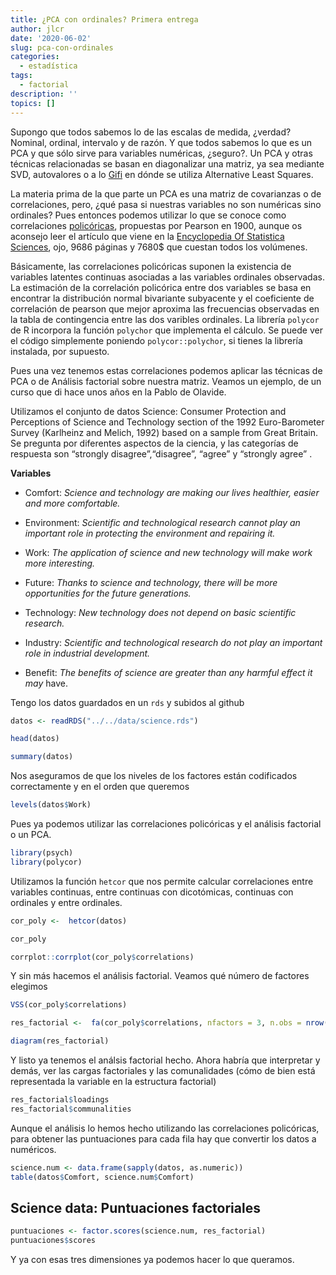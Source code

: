 ```yaml
---
title: ¿PCA con ordinales? Primera entrega
author: jlcr
date: '2020-06-02'
slug: pca-con-ordinales
categories:
  - estadística
tags:
  - factorial
description: ''
topics: []
---
```


Supongo que todos sabemos lo de las escalas de medida, ¿verdad? Nominal, ordinal, intervalo y de razón. 
Y que todos sabemos lo que es un PCA y que sólo sirve para variables numéricas, ¿seguro?. Un PCA y otras técnicas relacionadas se basan en diagonalizar una matriz, ya sea mediante SVD, autovalores o a lo [Gifi](https://link.springer.com/chapter/10.1007/978-3-319-93177-7_8#:~:text=The%20Gifi%20system%20is%20a,first%20part%20of%20this%20chapter.) en dónde se utiliza Alternative Least Squares. 

La materia prima de la que parte un PCA es una matriz de covarianzas o de correlaciones, pero, ¿qué pasa si nuestras variables no son numéricas sino ordinales? Pues entonces podemos utilizar lo que se conoce como correlaciones [policóricas](https://en.wikipedia.org/wiki/Polychoric_correlation), propuestas por Pearson en 1900,  aunque os aconsejo leer el artículo que viene en la [Encyclopedia Of Statistica Sciences](https://www.wiley.com/en-us/Encyclopedia+of+Statistical+Sciences%2C+16+Volume+Set%2C+2nd+Edition-p-9780471150442), ojo, 9686 páginas y 7680$ que cuestan todos los volúmenes.  

Básicamente, las correlaciones policóricas suponen la existencia de variables latentes continuas asociadas a las variables ordinales observadas. La estimación de la correlación policórica entre dos variables se basa en encontrar la distribución normal bivariante subyacente y el coeficiente de correlación de pearson que mejor aproxima las frecuencias observadas en la tabla de contingencia entre las dos varibles ordinales.
La librería `polycor` de R incorpora la función `polychor` que implementa el cálculo. Se puede ver el código simplemente poniendo `polycor::polychor`, si tienes la librería instalada, por supuesto. 

Pues una vez tenemos estas correlaciones podemos aplicar las técnicas de PCA o de Análisis factorial sobre nuestra matriz. Veamos un ejemplo, de un curso que di hace unos años en la Pablo de Olavide. 

Utilizamos el conjunto de datos Science:  Consumer Protection and Perceptions of Science and Technology section of the 1992 Euro-Barometer Survey (Karlheinz and Melich, 1992) based on a sample from Great Britain.
Se pregunta por diferentes aspectos de la ciencia, y las categorías de respuesta son "strongly disagree","disagree", "agree" y "strongly agree" .

 **Variables**

* Comfort: _Science and technology are making our lives healthier, easier and more comfortable._

* Environment: _Scientific and technological research cannot play an important role in protecting the environment and repairing it._

* Work: _The application of science and new technology will make work more interesting._

* Future: _Thanks to science and technology, there will be more opportunities for the future generations._

* Technology: _New technology does not depend on basic scientific research._

* Industry: _Scientific and technological research do not play an important role in industrial development._

* Benefit: _The benefits of science are greater than any harmful effect it may_ have.


Tengo los datos guardados en un `rds` y subidos al github


```r

datos <- readRDS("../../data/science.rds")

head(datos)
```

```r
summary(datos)
```

Nos aseguramos de que los niveles de los factores están codificados correctamente y en el orden que queremos

```r
levels(datos$Work)
```


Pues ya podemos utilizar las correlaciones policóricas y el análisis factorial o un PCA. 

```r
library(psych)
library(polycor)
```

Utilizamos la función `hetcor` que nos permite calcular correlaciones entre variables continuas, entre continuas con dicotómicas, continuas con ordinales y entre ordinales. 

```r
cor_poly <-  hetcor(datos)
```

```r
cor_poly
```


```r
corrplot::corrplot(cor_poly$correlations)
```

Y sin más hacemos el análisis factorial. Veamos qué número de factores elegimos 



```r

VSS(cor_poly$correlations)
```


```r
res_factorial <-  fa(cor_poly$correlations, nfactors = 3, n.obs = nrow(datos))
```

```r
diagram(res_factorial)
```
Y listo ya tenemos el análsis factorial hecho. Ahora habría que interpretar y demás, ver las cargas factoriales y las comunalidades (cómo  de bien está representada la variable en la estructura factorial)


```r
res_factorial$loadings
res_factorial$communalities
```


Aunque el análisis lo hemos hecho utilizando las correlaciones policóricas, para obtener las puntuaciones para cada fila  hay que convertir los datos a numéricos. 

```r
science.num <- data.frame(sapply(datos, as.numeric))
table(datos$Comfort, science.num$Comfort)
```

## Science data: Puntuaciones factoriales


```r
puntuaciones <- factor.scores(science.num, res_factorial)
puntuaciones$scores
```

Y ya con esas tres dimensiones ya podemos hacer lo que queramos. 






